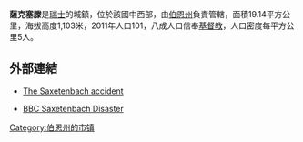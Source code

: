 '''薩克塞滕'''是[[瑞士|瑞士]]的城鎮，位於該國中西部，由[[伯恩州|伯恩州]]負責管轄，面積19.14平方公里，海拔高度1,103米，2011年人口101，八成人口信奉[[基督教|基督教]]，人口密度每平方公里5人。

==外部連結==
* {{de icon}} [http://www.bielertagblatt.ch/dossier.cfm?serien_id=80&id=1615&job=7008261&kap=dos&dos=article The Saxetenbach accident]
* [http://news.bbc.co.uk/1/hi/world/europe/405497.stm  BBC Saxetenbach Disaster] {{Wayback|url=http://news.bbc.co.uk/1/hi/world/europe/405497.stm |date=20021022235147 }}

{{Switzerland-geo-stub}}
[[Category:伯恩州的市镇|Category:伯恩州的市镇]]